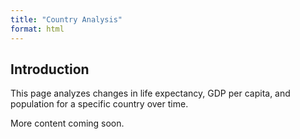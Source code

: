 ```yaml
---
title: "Country Analysis"
format: html
---
```


## Introduction
This page analyzes changes in life expectancy, GDP per capita, and population for a specific country over time.

More content coming soon.

